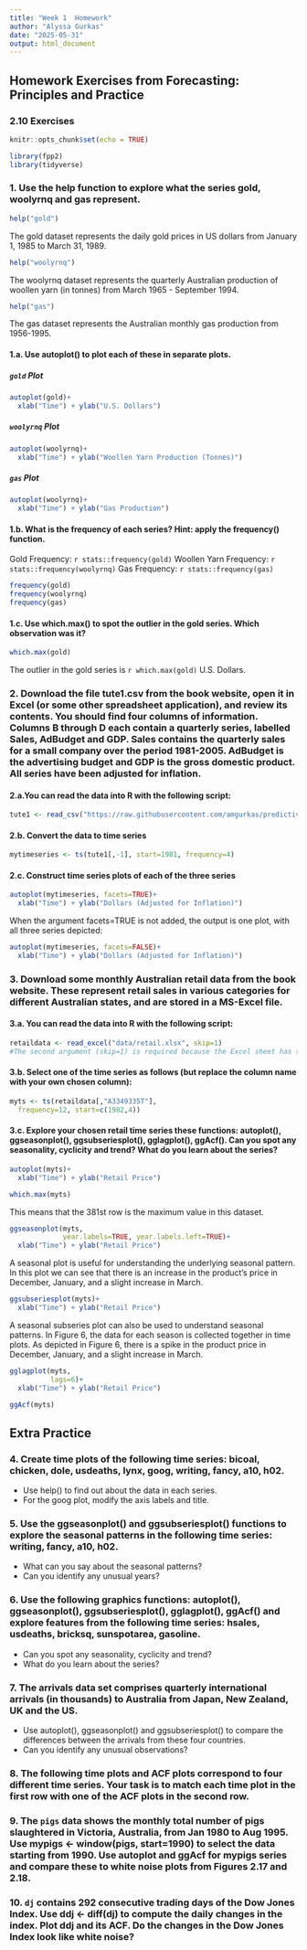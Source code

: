 ```yaml
---
title: "Week 1  Homework"
author: "Alyssa Gurkas"
date: "2025-05-31"
output: html_document
---
```

## Homework Exercises from Forecasting: Principles and Practice
### 2.10 Exercises
```r
knitr::opts_chunk$set(echo = TRUE)
```

```r
library(fpp2)
library(tidyverse)
```

### 1. Use the help function to explore what the series gold, woolyrnq and gas represent.

```r
help("gold")
```

The gold dataset represents the daily gold prices in US dollars from January 1, 1985
to March 31, 1989.

```r
help("woolyrnq")
```

The woolyrnq dataset represents the quarterly Australian production of woollen 
yarn (in tonnes) from March 1965 - September 1994. 

```r
help("gas")
```

The gas dataset represents the Australian monthly gas production from 1956-1995.

#### 1.a. Use autoplot() to plot each of these in separate plots.

##### `gold` Plot

```r
autoplot(gold)+
  xlab("Time") + ylab("U.S. Dollars")
```


##### `woolyrnq` Plot
```r
autoplot(woolyrnq)+
  xlab("Time") + ylab("Woollen Yarn Production (Tonnes)")
```

##### `gas` Plot
```r
autoplot(woolyrnq)+
  xlab("Time") + ylab("Gas Production")
```

#### 1.b. What is the frequency of each series? Hint: apply the frequency() function.
Gold Frequency: `r stats::frequency(gold)`
Woollen Yarn Frequency: `r stats::frequency(woolyrnq)`
Gas Frequency: `r stats::frequency(gas)`

```r
frequency(gold)
frequency(woolyrnq)
frequency(gas)
```


#### 1.c. Use which.max() to spot the outlier in the gold series. Which observation was it?
```r
which.max(gold)
```

The outlier in the gold series is `r which.max(gold)` U.S. Dollars.

### 2. Download the file tute1.csv from the book website, open it in Excel (or some other spreadsheet application), and review its contents. You should find four columns of information. Columns B through D each contain a quarterly series, labelled Sales, AdBudget and GDP. Sales contains the quarterly sales for a small company over the period 1981-2005. AdBudget is the advertising budget and GDP is the gross domestic product. All series have been adjusted for inflation.

#### 2.a.You can read the data into R with the following script:
```r
tute1 <- read_csv("https://raw.githubusercontent.com/amgurkas/predictive-analytics/refs/heads/master/week1/data/tute1.csv")
```

#### 2.b. Convert the data to time series
```r
mytimeseries <- ts(tute1[,-1], start=1981, frequency=4)
```

#### 2.c. Construct time series plots of each of the three series
```r
autoplot(mytimeseries, facets=TRUE)+ 
  xlab("Time") + ylab("Dollars (Adjusted for Inflation)")
```
When the argument facets=TRUE is not added, the output is one plot, with all three
series depicted:
```r
autoplot(mytimeseries, facets=FALSE)+ 
  xlab("Time") + ylab("Dollars (Adjusted for Inflation)")
```

### 3. Download some monthly Australian retail data from the book website. These represent retail sales in various categories for different Australian states, and are stored in a MS-Excel file.

#### 3.a. You can read the data into R with the following script:

```r
retaildata <- read_excel("data/retail.xlsx", skip=1)
#The second argument (skip=1) is required because the Excel sheet has two header rows.
```

#### 3.b. Select one of the time series as follows (but replace the column name with your own chosen column):
```r
myts <- ts(retaildata[,"A3349335T"],
  frequency=12, start=c(1982,4))
```

#### 3.c. Explore your chosen retail time series these functions: autoplot(), ggseasonplot(), ggsubseriesplot(), gglagplot(), ggAcf(). Can you spot any seasonality, cyclicity and trend? What do you learn about the series?

```r
autoplot(myts)+ 
  xlab("Time") + ylab("Retail Price")
```

```r
which.max(myts)
```
This means that the 381st row is the maximum value in this dataset. 

```r
ggseasonplot(myts,
             year.labels=TRUE, year.labels.left=TRUE)+ 
  xlab("Time") + ylab("Retail Price")
```
A seasonal plot is useful for understanding the underlying seasonal pattern. 
In this plot we can see that there is an increase in the product's price in 
December, January, and a slight increase in March.

```r
ggsubseriesplot(myts)+ 
  xlab("Time") + ylab("Retail Price")
```
A seasonal subseries plot can also be used to understand seasonal patterns. In
Figure 6, the data for each season is collected together in time plots. As 
depicted in Figure 6, there is a spike in the product price in December, January,
and a slight increase in March.

```r
gglagplot(myts,
          lags=6)+ 
  xlab("Time") + ylab("Retail Price")
```

```r
ggAcf(myts)
```

## Extra Practice

### 4. Create time plots of the following time series: bicoal, chicken, dole, usdeaths, lynx, goog, writing, fancy, a10, h02.
* Use help() to find out about the data in each series.
* For the goog plot, modify the axis labels and title.

### 5. Use the ggseasonplot() and ggsubseriesplot() functions to explore the seasonal patterns in the following time series: writing, fancy, a10, h02.
* What can you say about the seasonal patterns?
* Can you identify any unusual years?

### 6. Use the following graphics functions: autoplot(), ggseasonplot(), ggsubseriesplot(), gglagplot(), ggAcf() and explore features from the following time series: hsales, usdeaths, bricksq, sunspotarea, gasoline.
* Can you spot any seasonality, cyclicity and trend?
* What do you learn about the series?


### 7. The arrivals data set comprises quarterly international arrivals (in thousands) to Australia from Japan, New Zealand, UK and the US.
* Use autoplot(), ggseasonplot() and ggsubseriesplot() to compare the differences between the arrivals from these four countries.
* Can you identify any unusual observations?

### 8. The following time plots and ACF plots correspond to four different time series. Your task is to match each time plot in the first row with one of the ACF plots in the second row.

### 9. The `pigs` data shows the monthly total number of pigs slaughtered in Victoria, Australia, from Jan 1980 to Aug 1995. Use mypigs <- window(pigs, start=1990) to select the data starting from 1990. Use autoplot and ggAcf for mypigs series and compare these to white noise plots from Figures 2.17 and 2.18.

### 10. `dj` contains 292 consecutive trading days of the Dow Jones Index. Use ddj <- diff(dj) to compute the daily changes in the index. Plot ddj and its ACF. Do the changes in the Dow Jones Index look like white noise?
